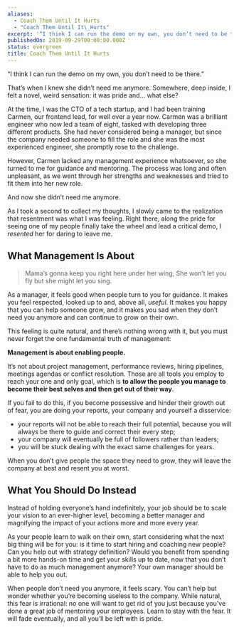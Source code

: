 ```yaml
---
aliases:
  - Coach Them Until It Hurts
  - "Coach Them Until It\_Hurts"
excerpt: '“I think I can run the demo on my own, you don’t need to be there.”'
publishedOn: 2019-09-29T00:00:00.000Z
status: evergreen
title: Coach Them Until It Hurts
---
```

“I think I can run the demo on my own, you don’t need to be there.”

That’s when I knew she didn’t need me anymore. Somewhere, deep inside, I felt a novel, weird sensation: it was pride and… what else?

At the time, I was the CTO of a tech startup, and I had been training Carmen, our frontend lead, for well over a year now. Carmen was a brilliant engineer who now led a team of eight, tasked with developing three different products. She had never considered being a manager, but since the company needed someone to fill the role and she was the most experienced engineer, she promptly rose to the challenge.

However, Carmen lacked any management experience whatsoever, so she turned to me for guidance and mentoring. The process was long and often unpleasant, as we went through her strengths and weaknesses and tried to fit them into her new role.

And now she didn’t need me anymore.

As I took a second to collect my thoughts, I slowly came to the realization that resentment was what I was feeling. Right there, along the pride for seeing one of my people finally take the wheel and lead a critical demo, I _resented_ her for daring to leave me.

## What Management Is About

> Mama’s gonna keep you right here under her wing,
> She won’t let you fly but she might let you sing.

As a manager, it feels good when people turn to you for guidance. It makes you feel respected, looked up to and, above all, _useful_. It makes you happy that you can help someone grow, and it makes you sad when they don’t need you anymore and can continue to grow on their own.

This feeling is quite natural, and there’s nothing wrong with it, but you must never forget the one fundamental truth of management:

**Management is about enabling people.**

It’s not about project management, performance reviews, hiring pipelines, meetings agendas or conflict resolution. Those are all tools you employ to reach your one and only goal, which is **to allow the people you manage to become their best selves and then get out of their way**.

If you fail to do this, if you become possessive and hinder their growth out of fear, you are doing your reports, your company and yourself a disservice:

- your reports will not be able to reach their full potential, because you will always be there to guide and correct their every step;
- your company will eventually be full of followers rather than leaders;
- you will be stuck dealing with the exact same challenges for years.

When you don’t give people the space they need to grow, they will leave the company at best and resent you at worst.

## What You Should Do Instead

Instead of holding everyone’s hand indefinitely, your job should be to scale your vision to an ever-higher level, becoming a better manager and magnifying the impact of your actions more and more every year.

As your people learn to walk on their own, start considering what the next big thing will be for you: is it time to start hiring and coaching new people? Can you help out with strategy definition? Would you benefit from spending a bit more hands-on time and get your skills up to date, now that you don’t have to do as much management anymore? Your own manager should be able to help you out.

When people don’t need you anymore, it feels scary. You can’t help but wonder whether you’re becoming useless to the company. While natural, this fear is irrational: no one will want to get rid of you just because you’ve done a great job of mentoring your employees. Learn to stay with the fear. It will fade eventually, and all you’ll be left with is pride.
